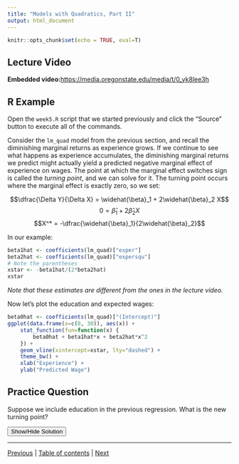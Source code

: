 ```yaml
---
title: "Models with Quadratics, Part II"
output: html_document
---
```


```r
knitr::opts_chunk$set(echo = TRUE, eval=T)
```

## Lecture Video

**Embedded video:**[https://media.oregonstate.edu/media/t/0_yk8lee3h](https://media.oregonstate.edu/media/t/0_yk8lee3h)

## R Example
Open the `week5.R` script that we started previously and click the "Source" button to execute all of the commands. 

Consider the `lm_quad` model from the previous section, and recall the diminishing marginal returns as experience grows. If we continue to see what happens as experience accumulates, the diminishing marginal returns we predict might actually yield a predicted negative marginal effect of experience on wages. The point at which the marginal effect switches sign is called the *turning point*, and we can solve for it. The turning point occurs where the marginal effect is exactly zero, so we set:

$$\dfrac{\Delta Y}{\Delta X} = \widehat{\beta}_1 + 2\widehat{\beta}_2 X$$
$$0 = \widehat{\beta}_1 + 2\widehat{\beta}_2 X$$
$$X^* = -\dfrac{\widehat{\beta}_1}{2\widehat{\beta}_2}$$

In our example:

```r
beta1hat <- coefficients(lm_quad)["exper"]
beta2hat <- coefficients(lm_quad)["expersqu"]
# Note the parentheses
xstar <- -beta1hat/(2*beta2hat)
xstar
```

*Note that these estimates are different from the ones in the lecture video.*

Now let's plot the education and expected wages:

```r
beta0hat <- coefficients(lm_quad)["(Intercept)"]
ggplot(data.frame(x=c(0, 30)), aes(x)) + 
    stat_function(fun=function(x) {
        beta0hat + beta1hat*x + beta2hat*x^2
    }) +
    geom_vline(xintercept=xstar, lty="dashed") +
    theme_bw() +
    xlab("Experience") +
    ylab("Predicted Wage")
```

## Practice Question
Suppose we include education in the previous regression. What is the new turning point?

<div id="spoiler" style="display:none">

```r
lm_quad_educ <- lm(hrwage ~ exper + expersqu + educ, data=sleep75)
beta1hat <- coefficients(lm_quad_educ)["exper"]
beta2hat <- coefficients(lm_quad_educ)["expersqu"]
xstar <- -beta1hat/(2*beta2hat)
xstar
```

</div>

<button title="Click to Show/Hide Content" type="button" onclick="if(document.getElementById('spoiler') .style.display=='none') {document.getElementById('spoiler') .style.display=''}else{document.getElementById('spoiler') .style.display='none'}">Show/Hide Solution</button>



---

[Previous](quadratics_I.html) | [Table of contents](toc.html) | [Next](interactions.html) 
